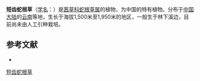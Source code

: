 {{Speciesbox
| name = 短齿蛇根草
| status = 
| status_system = 
| image =
| genus = Ophiorrhiza
| species = brevidentata
| authority = H. S. Lo
}}

'''短齿蛇根草'''（[[学名|学名]]：{{lang|la|''Ophiorrhiza brevidentata''}}）是[[茜草科|茜草科]][[蛇根草属|蛇根草属]]的植物，为中国的特有植物。分布于[[中国大陆|中国大陆]]的[[云南|云南]]等地，生长于海拔1,500米至1,950米的地区，一般生于林下溪边，目前尚未由人工引种栽培。

== 参考文献 ==
<div class="references-small">
* {{cite web| url =http://www.bioinfo.cn/db05/KmzwSpecies.php?action=view&id=19972| title =短齿蛇根草| work =《中国高等植物数据库全库》| publisher =中国科学院微生物研究所| author =昆明植物研究所| accessdate =2009-02-25| deadurl =yes| archiveurl =https://web.archive.org/web/20160305022754/http://www.bioinfo.cn/db05/KmzwSpecies.php?action=view&id=19972| archivedate =2016-03-05}}
</div>
{{Taxonbar|from=Q15230752}}

[[Category:蛇根草属|短齿蛇根草]]


{{植物小作品}}